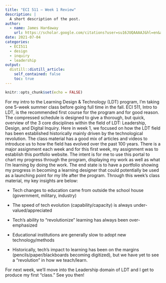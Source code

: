 ```yaml
---
title: "ECI 511 – Week 1 Review"
description: |
  A short description of the post.
author:
  - name: James Hardaway
    url: https://scholar.google.com/citations?user=su16JUQAAAAJ&hl=en&authuser=1
date: 2021-07-04
categories:
  - ECI511
  - design
  - inquiry
  - leadership
output:
  distill::distill_article:
    self_contained: false
    toc: true
---
```


```r
knitr::opts_chunk$set(echo = FALSE)
```

For my intro to the Learning Design & Technology (LDT) program, I'm taking one 5-week summer class before going full time in the fall. ECI 511, Intro to LDT, is the recommended first course for the program and for good reason. The compressed schedule is designed to give a thorough, but quick, overview of the 3 core disciplines within the field of LDT: Leadership, Design, and Digital Inquiry. Here in week 1, we focused on how the LDT field has been established historically mainly driven by the technological revolution. The class material has a good mix of articles and videos to introduce us to how the field has evolved over the past 100 years. There is a major assignment each week and for this first week, my assignment was to establish this portfolio website. The intent is for me to use this portal to chart my progress through the program, displaying my work as well as what I'm learning by doing the work. The end state is to have a portfolio showing my progress in becoming a learning designer that could potentially be used as a launching point for my life after the program. Through this week's class material, my key insights are below:

-   Tech changes to education came from outside the school house (government, military, industry)

-   The speed of tech evolution (capability/capacity) is always under-valued/appreciated

-   Tech's ability to "revolutionize" learning has always been over-emphasized

-   Educational institutions are generally slow to adopt new technology/methods

-   Historically, tech's impact to learning has been on the margins (pencils/paper/blackboards becoming digitized), but we have yet to see a "revolution" in how we teach/learn.

For next week, we'll move into the Leadership domain of LDT and I get to produce my first "class." See you then!

